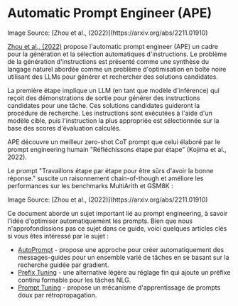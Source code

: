# Automatic Prompt Engineer (APE)


<Screenshot src={APE} alt="APE" />
Image Source: [Zhou et al., (2022)](https://arxiv.org/abs/2211.01910)


[Zhou et al., (2022)](https://arxiv.org/abs/2211.01910) propose l'automatic prompt engineer (APE) un cadre pour la génération et la sélection automatiques d'instructions. Le problème de la génération d'instructions est présenté comme une synthèse du langage naturel abordée comme un problème d'optimisation en boîte noire utilisant des LLMs pour générer et rechercher des solutions candidates. 

La première étape implique un LLM (en tant que modèle d'inférence) qui reçoit des démonstrations de sortie pour générer des instructions candidates pour une tâche. Ces solutions candidates guideront la procédure de recherche. Les instructions sont exécutées à l'aide d'un modèle cible, puis l'instruction la plus appropriée est sélectionnée sur la base des scores d'évaluation calculés. 

APE découvre un meilleur zero-shot CoT prompt que celui élaboré par le prompt engineering humain "Réfléchissons étape par étape" (Kojima et al., 2022).

Le prompt "Travaillons étape par étape pour être sûrs d'avoir la bonne réponse." suscite un raisonnement chain-of-though et améliore les performances sur les benchmarks MultiArith et GSM8K :


<Screenshot src={APECOT} alt="APECOT" />
Image Source: [Zhou et al., (2022)](https://arxiv.org/abs/2211.01910)

Ce document aborde un sujet important lié au prompt engineering, à savoir l'idée d'optimiser automatiquement les prompts. Bien que nous n'approfondissions pas ce sujet dans ce guide, voici quelques articles clés si vous êtes intéressé par le sujet :

- [AutoPrompt](https://arxiv.org/abs/2010.15980) - propose une approche pour créer automatiquement des messages-guides pour un ensemble varié de tâches en se basant sur la recherche guidée par gradient.
- [Prefix Tuning](https://arxiv.org/abs/2101.00190) - une alternative légère au réglage fin qui ajoute un préfixe continu formable pour les tâches NLG. 
- [Prompt Tuning](https://arxiv.org/abs/2104.08691) - propose un mécanisme d'apprentissage de prompts doux par rétropropagation.
